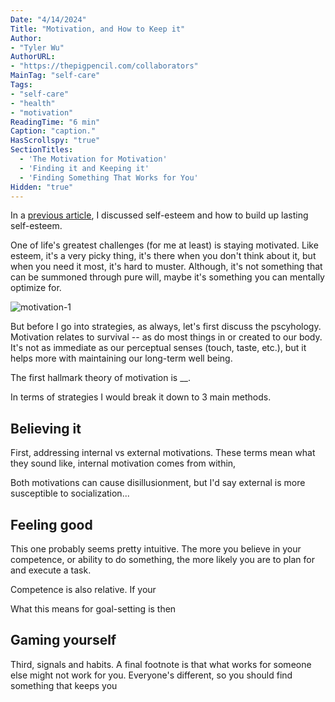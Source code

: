 ```yaml
---
Date: "4/14/2024"
Title: "Motivation, and How to Keep it"
Author:
- "Tyler Wu"
AuthorURL:
- "https://thepigpencil.com/collaborators"
MainTag: "self-care"
Tags:
- "self-care"
- "health"
- "motivation"
ReadingTime: "6 min"
Caption: "caption."
HasScrollspy: "true"
SectionTitles:
  - 'The Motivation for Motivation'
  - 'Finding it and Keeping it'
  - 'Finding Something That Works for You'
Hidden: "true"
---
```


<ScrollspyHeader />
In a <a target="_blank" href="https://thepigpencil.com/writing/2023-05-29-a-brief-take-on-self-esteem-and-eggs">previous article</a>, 
I discussed self-esteem and how to build up lasting self-esteem. 
        
One of life's greatest challenges (for me at least) is staying motivated. 
Like esteem, it's a very picky thing, it's there when you don't think about it, but when you need it most, it's hard to muster. 
Although, it's not something that can be summoned through pure will, maybe it's something you can mentally optimize for.

  <img 
    src='/img/writing/motivation/motivation_1.png' 
    className='full-width-img' 
    alt="motivation-1" />

But before I go into strategies, as always, let's first discuss the pscyhology.
Motivation relates to survival -- as do most things in or created to our body. 
It's not as immediate as our perceptual senses (touch, taste, etc.), but it helps more with maintaining our long-term well being.

The first hallmark theory of motivation is __.


<ScrollspyHeader />
In terms of strategies I would break it down to 3 main methods.

<h2>Believing it</h2>
First, addressing internal vs external motivations.
These terms mean what they sound like, internal motivation comes from within,

Both motivations can cause disillusionment, but I'd say external is more susceptible to
socialization...

<h2>Feeling good</h2>
This one probably seems pretty intuitive. The more you believe in your competence, or ability to do something, 
the more likely you are to plan for and execute a task.

Competence is also relative. If your 

What this means for goal-setting is then



<h2>Gaming yourself</h2>
Third, signals and habits.

<ScrollspyHeader />
A final footnote is that what works for someone else might not work for you. Everyone's different, so you should find something that keeps you